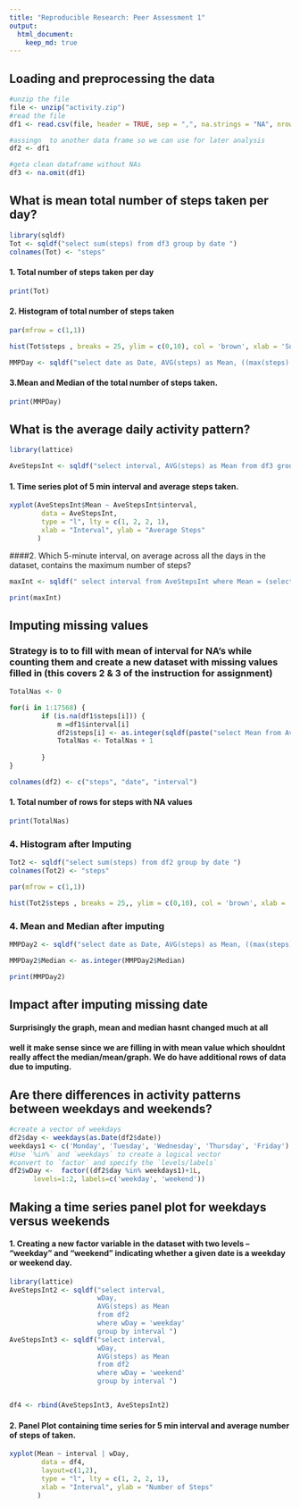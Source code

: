 ```yaml
---
title: "Reproducible Research: Peer Assessment 1"
output: 
  html_document:
    keep_md: true
---
```



## Loading and preprocessing the data

```r

#unzip the file
file <- unzip("activity.zip")
#read the file
df1 <- read.csv(file, header = TRUE, sep = ",", na.strings = "NA", nrows = 17568)

#assingn  to another data frame so we can use for later analysis 
df2 <- df1

#geta clean dataframe without NAs
df3 <- na.omit(df1)


```

## What is mean total number of steps taken per day?

```r
library(sqldf)
Tot <- sqldf("select sum(steps) from df3 group by date ")
colnames(Tot) <- "steps"
```
#### 1. Total number of steps taken per day
```r
print(Tot)
```

#### 2. Histogram of total number of steps taken
```r
par(mfrow = c(1,1))

hist(Tot$steps , breaks = 25, ylim = c(0,10), col = 'brown', xlab = 'Sum of Steps', bg = 'white', main = 'Number of Steps per day')


```

```r
MMPDay <- sqldf("select date as Date, AVG(steps) as Mean, ((max(steps) + min(steps)) / 2)  as Median from df3 group by date ")
```

#### 3.Mean and Median of the total number of steps taken.
```r
print(MMPDay)

```

## What is the average daily activity pattern?
```r

library(lattice)

AveStepsInt <- sqldf("select interval, AVG(steps) as Mean from df3 group by interval ")
```
#### 1. Time series plot of 5 min interval and average steps taken.
```r

xyplot(AveStepsInt$Mean ~ AveStepsInt$interval,
        data = AveStepsInt,
        type = "l", lty = c(1, 2, 2, 1),
        xlab = "Interval", ylab = "Average Steps"
       )

```

####2. Which 5-minute interval, on average across all the days in the dataset, contains the maximum number of steps?

```r
maxInt <- sqldf(" select interval from AveStepsInt where Mean = (select MAX(Mean) from AveStepsInt)")

print(maxInt)

```

## Imputing missing values
### Strategy is to to fill with mean of interval for NA's while counting them and create a new dataset with missing values filled in (this covers 2 & 3 of the instruction for assignment)
```r

TotalNas <- 0

for(i in 1:17568) {
        if (is.na(df1$steps[i])) {  
            m =df1$interval[i]
            df2$steps[i] <- as.integer(sqldf(paste("select Mean from AveStepsInt where interval = " ,m)))
            TotalNas <- TotalNas + 1
            
        }
}

colnames(df2) <- c("steps", "date", "interval")

```
#### 1. Total number of rows for steps with NA values
```r
print(TotalNas)

```
### 4. Histogram after Imputing
```r

Tot2 <- sqldf("select sum(steps) from df2 group by date ")
colnames(Tot2) <- "steps"

par(mfrow = c(1,1))

hist(Tot2$steps , breaks = 25,, ylim = c(0,10), col = 'brown', xlab = 'Sum of Steps', bg = 'white', main = 'Number of Steps per day')

```

### 4. Mean and Median after imputing
```r
MMPDay2 <- sqldf("select date as Date, AVG(steps) as Mean, ((max(steps) + min(steps)) / 2)  as Median from df2 group by date ")

MMPDay2$Median <- as.integer(MMPDay2$Median)

print(MMPDay2)

```
## Impact after imputing missing date

#### Surprisingly the graph, mean and median hasnt changed much at all
#### well it make sense since we are filling in with mean value which shouldnt really affect the median/mean/graph. We do have additional rows of data due to imputing.



## Are there differences in activity patterns between weekdays and weekends?

```r

#create a vector of weekdays
df2$day <- weekdays(as.Date(df2$date))
weekdays1 <- c('Monday', 'Tuesday', 'Wednesday', 'Thursday', 'Friday')
#Use `%in%` and `weekdays` to create a logical vector
#convert to `factor` and specify the `levels/labels`
df2$wDay <-  factor((df2$day %in% weekdays1)+1L,
      levels=1:2, labels=c('weekday', 'weekend'))

```

## Making a time series panel plot for weekdays versus weekends

#### 1. Creating a new factor variable in the dataset with two levels -- "weekday" and "weekend" indicating whether a given date is a weekday or weekend day.

```r

library(lattice)
AveStepsInt2 <- sqldf("select interval,
                      wDay,
                      AVG(steps) as Mean 
                      from df2 
                      where wDay = 'weekday'
                      group by interval ")
AveStepsInt3 <- sqldf("select interval,
                      wDay,
                      AVG(steps) as Mean 
                      from df2 
                      where wDay = 'weekend'
                      group by interval ")


df4 <- rbind(AveStepsInt3, AveStepsInt2)
````

#### 2. Panel Plot containing time series for 5 min interval and average number of steps of taken.

```r

xyplot(Mean ~ interval | wDay, 
        data = df4,
        layout=c(1,2),
        type = "l", lty = c(1, 2, 2, 1),
        xlab = "Interval", ylab = "Number of Steps"
       )


```

